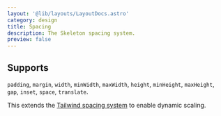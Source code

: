 ```yaml
---
layout: '@lib/layouts/LayoutDocs.astro'
category: design
title: Spacing
description: The Skeleton spacing system.
preview: false
---
```




## Supports

`padding`, `margin`, `width`, `minWidth`, `maxWidth`, `height`, `minHeight`, `maxHeight`, `gap`, `inset`, `space`, `translate`.

This extends the [Tailwind spacing system](https://tailwindcss.com/docs/customizing-spacing) to enable dynamic scaling.

<Spacing />